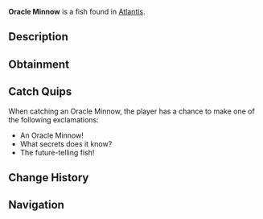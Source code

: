{{FishInfobox
|image          = Oracle Minnow.png
|rarity         = Common
|sea            = First Sea
|location       = [[Atlantis]]
|sublocation    = 
|sources        = Fishing Rod
|radar_location = 
|xp             = 30
|weather        = Clear
|time           = Day
|season         = 
|bait           = Flakes
|base_weight    = 0.7
|base_value     = 50
|weight_range   = 0.5
|base_chance    = 90
|base_resil     = 90
}}
'''Oracle Minnow''' is a {{Rarity|Common}} fish found in [[Atlantis]].

== Description ==
{{Description|These prophetic little fish are said to gather where important events will occur. Ancient civilizations would watch their schooling patterns to predict the future.|Bestiary Entry}}

== Obtainment ==
{{Description|Sunken's Depth Pool|Bestiary Hint}}
{{Fish Availability|
Atlantis/Sunken Depths
|top_rods      = 
Leviathan's Fang Rod\184221.43\0;
Trident Rod\177489.54\14927.81;
Free Spirit Rod\175670.92\14909.52;
No-Life Rod\171277.14\21440.52;
Azure Of Lagoon\166053.11\20341.7;
Training Rod\130587.6\22970.83;
Flimsy Rod\116436.25\21407.83;
Abyssal Specter Rod\156279.87\19345.64;
Nocturnal Rod\98669.95\80564.87;
Fast Rod\149391.43\21552.68;
Seraphic Rod\160004.59\21356.12;
Challenger's Rod\156923.37\19674.56;
Depthseeker Rod\155841.46\17084.62;
Ethereal Prism Rod\155539.46\0;
Rod Of The Forgotten Fang\154627.9\19501.14;
Verdant Shear Rod\154417.19\18274.33;
Blazebringer Rod\154375.95\18913.67;
Zeus Rod\153770.81\19279.3;
Rod Of The Depths\153316.19\17766;
Rod Of The Exalted One\152134.36\0;
Avalanche Rod\147503.39\16445.84;
Volcanic Rod\146528.19\17363.6;
Steady Rod\72173.19\9219.42
|recommended   = Trident Rod
}}

== Catch Quips ==
When catching an Oracle Minnow, the player has a chance to make one of the following exclamations:
* An Oracle Minnow!
* What secrets does it know?
* The future-telling fish!

== Change History ==
{{Change History|{{subst:Current Version}}}}

== Navigation ==
{{Fish Navbox|Atlantis}}